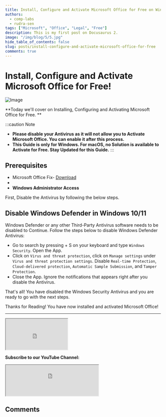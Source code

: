 ```yaml
---
title: Install, Configure and Activate Microsoft Office for Free on Windows
authors:
  - comp-labs
  - rudra-sen
tags: ["Microsoft", "Office", "Legal", "Free"]
description: This is my first post on Docusaurus 2.
image: "/img/blog/5/5.jpg"
hide_table_of_contents: false
slug: posts/install-configure-and-activate-microsoft-office-for-free
comments: true
---
```


# Install, Configure and Activate Microsoft Office for Free!

![Image](/img/blog/5/5.jpg)

**Today we'll cover on Installing, Configuring and Activating Microsoft Office for Free. **

<!-- truncate -->

:::caution Note
- **Please disable your Antivirus as it will not allow you to Activate Microsoft Office. You can enable it after this process.**
- **This Guide is only for Windows. For macOS, no Solution is available to Activate for Free. Stay Updated for this Guide.**
:::

## Prerequisites

- Microsoft Office Fix- [Download](#)
- <Microlink url='https://www.win-rar.com/postdownload.html?&L=0' />
- **Windows Administrator Access**

First, Disable the Antivirus by following the below steps.

## Disable Windows Defender in Windows 10/11

Windows Defender or any other Third-Party Antivirus software needs to be disabled to Continue. Follow the steps below to disable Windows Defender Antivirus:

- Go to search by pressing <kbd><i class="fa-brands fa-windows"></i></kbd> + S on your keyboard and type `Windows Security`. Open the App.
- Click on `Virus and threat protection`, click on `Manage settings` under `Virus and threat protection settings`. Disable `Real-time Protection`, `Cloud-delivered protection`, `Automatic Sample Submission`, and `Tamper Protection`.
- Close the App. Ignore the notifications that appears right after you disable the Antivirus.

That's all! You have disabled the Windows Security Antivirus and you are ready to go with the next steps.

Thanks for Reading! You have now installed and activated Microsoft Office!

---

<iframe
  src="https://clfiles.herokuapp.com/html/sharebtn/index.html"
  title="Share Button"
  height="100"
  width="200"
></iframe>

**Subscribe to our YouTube Channel:**

<iframe
  src="https://clfiles.herokuapp.com/html/subscribe.html"
  title="Subscribe Tech Fiddle"
  height="100"
></iframe>

## Comments

<Giscus
  id="comments"
  repo="Comp-Labs/comp-labs-website"
  repoId="R_kgDOGaLmeA"
  category="General"
  categoryId="DIC_kwDOGaLmeM4CBAA6"
  mapping="title"
  term="Comments"
  reactionsEnabled="1"
  emitMetadata="0"
  inputPosition="top"
  theme="preferred_color_scheme"
  lang="en"
  loading="lazy"
/>
